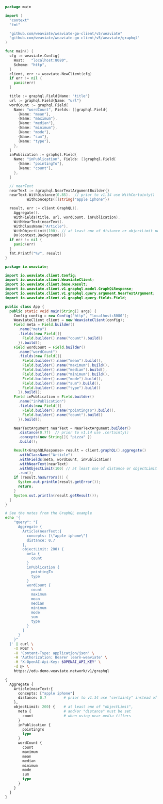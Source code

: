 

<Tabs groupId="languages">
<TabItem value="py" label="Python">
  <FilteredTextBlock
    text={PyCode}
    startMarker="START GraphQLnearTextAggregate"
    endMarker="END GraphQLnearTextAggregate"
    language="py"
  />
</TabItem>
<TabItem value="go" label="Go">

```go
package main

import (
  "context"
  "fmt"

  "github.com/weaviate/weaviate-go-client/v5/weaviate"
  "github.com/weaviate/weaviate-go-client/v5/weaviate/graphql"
)

func main() {
  cfg := weaviate.Config{
    Host:   "localhost:8080",
    Scheme: "http",
  }
  client, err := weaviate.NewClient(cfg)
  if err != nil {
    panic(err)
  }

  title := graphql.Field{Name: "title"}
  url := graphql.Field{Name: "url"}
  wordCount := graphql.Field{
    Name: "wordCount", Fields: []graphql.Field{
      {Name: "mean"},
      {Name: "maximum"},
      {Name: "median"},
      {Name: "minimum"},
      {Name: "mode"},
      {Name: "sum"},
      {Name: "type"},
    },
  }
  inPublication := graphql.Field{
    Name: "inPublication", Fields: []graphql.Field{
      {Name: "pointingTo"},
      {Name: "count"},
    },
  }

  // nearText
  nearText := &graphql.NearTextArgumentBuilder{}
  nearText.WithDistance(0.85).  // prior to v1.14 use WithCertainty()
          WithConcepts([]string{"apple iphone"})

  result, err := client.GraphQL().
    Aggregate().
    WithFields(title, url, wordCount, inPublication).
    WithNearText(nearText).
    WithClassName("Article").
    WithObjectLimit(100). // at least one of distance or objectLimit need to be set
    Do(context.Background())
  if err != nil {
    panic(err)
  }
  fmt.Printf("%v", result)
}
```

</TabItem>
<TabItem value="java" label="Java">

```java
package io.weaviate;

import io.weaviate.client.Config;
import io.weaviate.client.WeaviateClient;
import io.weaviate.client.base.Result;
import io.weaviate.client.v1.graphql.model.GraphQLResponse;
import io.weaviate.client.v1.graphql.query.argument.NearTextArgument;
import io.weaviate.client.v1.graphql.query.fields.Field;

public class App {
  public static void main(String[] args) {
    Config config = new Config("http", "localhost:8080");
    WeaviateClient client = new WeaviateClient(config);
    Field meta = Field.builder()
      .name("meta")
      .fields(new Field[]{
        Field.builder().name("count").build()
      }).build();
    Field wordCount = Field.builder()
      .name("wordCount")
      .fields(new Field[]{
        Field.builder().name("mean").build(),
        Field.builder().name("maximum").build(),
        Field.builder().name("median").build(),
        Field.builder().name("minimum").build(),
        Field.builder().name("mode").build(),
        Field.builder().name("sum").build(),
        Field.builder().name("type").build()
      }).build();
    Field inPublication = Field.builder()
      .name("inPublication")
      .fields(new Field[]{
        Field.builder().name("pointingTo").build(),
        Field.builder().name("count").build()
      }).build();

    NearTextArgument nearText = NearTextArgument.builder()
      .distance(0.7f)  // prior to v1.14 use .certainty()
      .concepts(new String[]{ "pizza" })
      .build();

    Result<GraphQLResponse> result = client.graphQL().aggregate()
      .withClassName("Article")
      .withFields(meta, wordCount, inPublication)
      .withNearText(nearText)
      .withObjectLimit(100) // at least one of distance or objectLimit need to be set
      .run();
    if (result.hasErrors()) {
      System.out.println(result.getError());
      return;
    }
    System.out.println(result.getResult());
  }
}
```

</TabItem>
<TabItem value="curl" label="Curl">

```bash
# See the notes from the GraphQL example
echo '{
    "query": "{
      Aggregate {
        Article(nearText:{
          concepts: [\"apple iphone\"]
          distance: 0.7
        },
        objectLimit: 200) {
          meta {
            count
          }
          inPublication {
            pointingTo
            type
          }
          wordCount {
            count
            maximum
            mean
            median
            minimum
            mode
            sum
            type
          }
        }
      }
    }"
  }' | curl \
    -X POST \
    -H 'Content-Type: application/json' \
    -H 'Authorization: Bearer learn-weaviate' \
    -H "X-OpenAI-Api-Key: $OPENAI_API_KEY" \
    -d @- \
    https://edu-demo.weaviate.network/v1/graphql
```

</TabItem>
<TabItem value="graphql" label="GraphQL">

```graphql
{
  Aggregate {
    Article(nearText:{
      concepts: ["apple iphone"]
      distance: 0.7        # prior to v1.14 use "certainty" instead of "distance"
    },
    objectLimit: 200) {    # at least one of "objectLimit",
      meta {               # and/or "distance" must be set
        count              # when using near media filters
      }
      inPublication {
        pointingTo
        type
      }
      wordCount {
        count
        maximum
        mean
        median
        minimum
        mode
        sum
        type
      }
    }
  }
}
```

</TabItem>
</Tabs>
